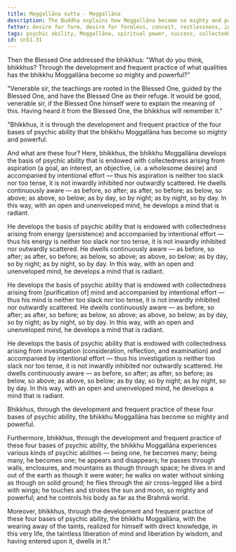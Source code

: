```yaml
---
title: Moggallāna sutta - Moggallāna
description: The Buddha explains how Moggallāna became so mighty and powerful through the development and frequent practice of the four bases of psychic ability.
fetter: desire for form, desire for formless, conceit, restlessness, ignorance
tags: psychic ability, Moggallāna, spiritual power, success, collectedness, aspiration, persistence, energy, mind, investigation, reflection, close examination, analysis, sn, sn45-56, sn51
id: sn51.31
---
```


Then the Blessed One addressed the bhikkhus: "What do you think, bhikkhus? Through the development and frequent practice of what qualities has the bhikkhu Moggallāna become so mighty and powerful?"

"Venerable sir, the teachings are rooted in the Blessed One, guided by the Blessed One, and have the Blessed One as their refuge. It would be good, venerable sir, if the Blessed One himself were to explain the meaning of this. Having heard it from the Blessed One, the bhikkhus will remember it."

"Bhikkhus, it is through the development and frequent practice of the four bases of psychic ability that the bhikkhu Moggallāna has become so mighty and powerful.

And what are these four? Here, bhikkhus, the bhikkhu Moggallāna develops the basis of psychic ability that is endowed with collectedness arising from aspiration (a goal, an interest, an objective, i.e. a wholesome desire) and accompanied by intentional effort — thus his aspiration is neither too slack nor too tense, it is not inwardly inhibited nor outwardly scattered. He dwells continuously aware — as before, so after; as after, so before; as below, so above; as above, so below; as by day, so by night; as by night, so by day. In this way, with an open and unenveloped mind, he develops a mind that is radiant.

He develops the basis of psychic ability that is endowed with collectedness arising from energy (persistence) and accompanied by intentional effort — thus his energy is neither too slack nor too tense, it is not inwardly inhibited nor outwardly scattered. He dwells continuously aware — as before, so after; as after, so before; as below, so above; as above, so below; as by day, so by night; as by night, so by day. In this way, with an open and unenveloped mind, he develops a mind that is radiant.

He develops the basis of psychic ability that is endowed with collectedness arising from [purification of] mind and accompanied by intentional effort — thus his mind is neither too slack nor too tense, it is not inwardly inhibited nor outwardly scattered. He dwells continuously aware — as before, so after; as after, so before; as below, so above; as above, so below; as by day, so by night; as by night, so by day. In this way, with an open and unenveloped mind, he develops a mind that is radiant.

He develops the basis of psychic ability that is endowed with collectedness arising from investigation (consideration, reflection, and examination) and accompanied by intentional effort — thus his investigation is neither too slack nor too tense, it is not inwardly inhibited nor outwardly scattered. He dwells continuously aware — as before, so after; as after, so before; as below, so above; as above, so below; as by day, so by night; as by night, so by day. In this way, with an open and unenveloped mind, he develops a mind that is radiant.

Bhikkhus, through the development and frequent practice of these four bases of psychic ability, the bhikkhu Moggallāna has become so mighty and powerful.

Furthermore, bhikkhus, through the development and frequent practice of these four bases of psychic ability, the bhikkhu Moggallāna experiences various kinds of psychic abilities — being one, he becomes many; being many, he becomes one; he appears and disappears; he passes through walls, enclosures, and mountains as though through space; he dives in and out of the earth as though it were water; he walks on water without sinking as though on solid ground; he flies through the air cross-legged like a bird with wings; he touches and strokes the sun and moon, so mighty and powerful; and he controls his body as far as the Brahmā world.

Moreover, bhikkhus, through the development and frequent practice of these four bases of psychic ability, the bhikkhu Moggallāna, with the wearing away of the taints, realized for himself with direct knowledge, in this very life, the taintless liberation of mind and liberation by wisdom, and having entered upon it, dwells in it."